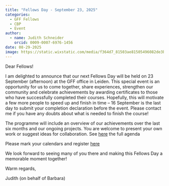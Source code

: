 ```yaml
---
title: "Fellows Day - September 23, 2025"
categories:
  - GFF Fellows
  - CBP
  - Event
author: 
  - name: Judith Schneider
    orcid: 0009-0007-6976-1456
date: 08-29-2025
image: https://static.wixstatic.com/media/f364d7_81503ae81505496082de3ba2f39cf52f~mv2.png/v1/fill/w_545,h_184,al_c,q_85,usm_0.66_1.00_0.01,enc_avif,quality_auto/GFF_Qualification%20badge_website2_0_1000ppi.png
---
```


Dear Fellows!

I am delighted to announce that our next Fellows Day will be held on 23 September (afternoon) at the GFF office in Leiden. This special event is an opportunity for us to come together, share experiences, strengthen our community and celebrate achievements by awarding certificates to those who have successfully completed their courses. Hopefully, this will motivate a few more people to speed up and finish in time – 16 September is the last day to submit your completion declaration before the event. Please contact me if you have any doubts about what is needed to finish the course!

The programme will include an overview of our achievements over the last six months and our ongoing projects. You are welcome to present your own work or suggest ideas for collaboration. See [here](https://docs.google.com/document/d/14PpuzwZ8fVpkL4zd_69nrp5moXlEPaOAmP8ViBEHQEQ/edit?tab=t.0) the full agenda

Please mark your calendars and register [here](https://docs.google.com/forms/d/e/1FAIpQLSdygCk0x2UcR3Yi-jKGsUd9zZXu0boEgsuam8_72ny4Qp7Szg/viewfo)

We look forward to seeing many of you there and making this Fellows Day a memorable moment together!

Warm regards,

Judith (on behalf of Barbara)
